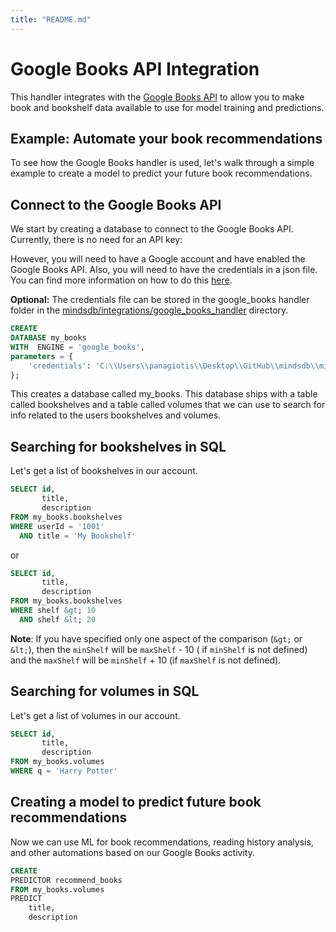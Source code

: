 ```yaml
---
title: "README.md"
---
```


# Google Books API Integration

This handler integrates with the [Google Books API](https://developers.google.com/books/docs/overview) to allow you to
make book and bookshelf data available to use for model training and predictions.

## Example: Automate your book recommendations

To see how the Google Books handler is used, let's walk through a simple example to create a model to predict
your future book recommendations.

## Connect to the Google Books API

We start by creating a database to connect to the Google Books API. Currently, there is no need for an API key:

However, you will need to have a Google account and have enabled the Google Books API.
Also, you will need to have the credentials
in a json file. You can find more information on how to do
this [here](https://developers.google.com/identity/protocols/oauth2/service-account).

**Optional:**  The credentials file can be stored in the google_books handler folder in
the [mindsdb/integrations/google_books_handler](mindsdb/integrations/handlers/google_books_handler) directory.

~~~~sql
CREATE
DATABASE my_books
WITH  ENGINE = 'google_books',
parameters = {
    'credentials': 'C:\\Users\\panagiotis\\Desktop\\GitHub\\mindsdb\\mindsdb\\integrations\\handlers\\google_books_handler\\credentials.json'
};    
~~~~

This creates a database called my_books. This database ships with a table called bookshelves and a table called volumes
that we can use to search for
info related to the users bookshelves and volumes.

## Searching for bookshelves in SQL

Let's get a list of bookshelves in our account.

~~~~sql
SELECT id,
       title,
       description
FROM my_books.bookshelves
WHERE userId = '1001'
  AND title = 'My Bookshelf'
~~~~

or

~~~~sql
SELECT id,
       title,
       description
FROM my_books.bookshelves
WHERE shelf &gt; 10
  AND shelf &lt; 20
~~~~

**Note**: If you have specified only one aspect of the comparison (`&gt;` or `&lt;`), then the `minShelf` will be `maxShelf` -
10 (
if `minShelf` is
not defined) and the `maxShelf` will be `minShelf` + 10 (if `maxShelf` is not defined).

## Searching for volumes in SQL

Let's get a list of volumes in our account.

~~~~sql
SELECT id,
       title,
       description
FROM my_books.volumes
WHERE q = 'Harry Potter'
~~~~

## Creating a model to predict future book recommendations

Now we can use ML for book recommendations,
reading history analysis, and other automations based on our Google Books activity.

~~~~sql
CREATE
PREDICTOR recommend_books
FROM my_books.volumes
PREDICT 
    title,
    description
~~~~